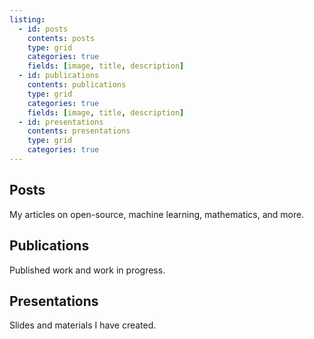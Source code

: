 ```yaml
---
listing:
  - id: posts
    contents: posts
    type: grid
    categories: true
    fields: [image, title, description]
  - id: publications
    contents: publications
    type: grid
    categories: true
    fields: [image, title, description]
  - id: presentations
    contents: presentations
    type: grid
    categories: true
---
```


## Posts

My articles on open-source, machine learning, mathematics, and more.

:::{#posts}
:::

## Publications

Published work and work in progress.

:::{#publications}
:::

## Presentations

Slides and materials I have created.

:::{#presentations}
:::
